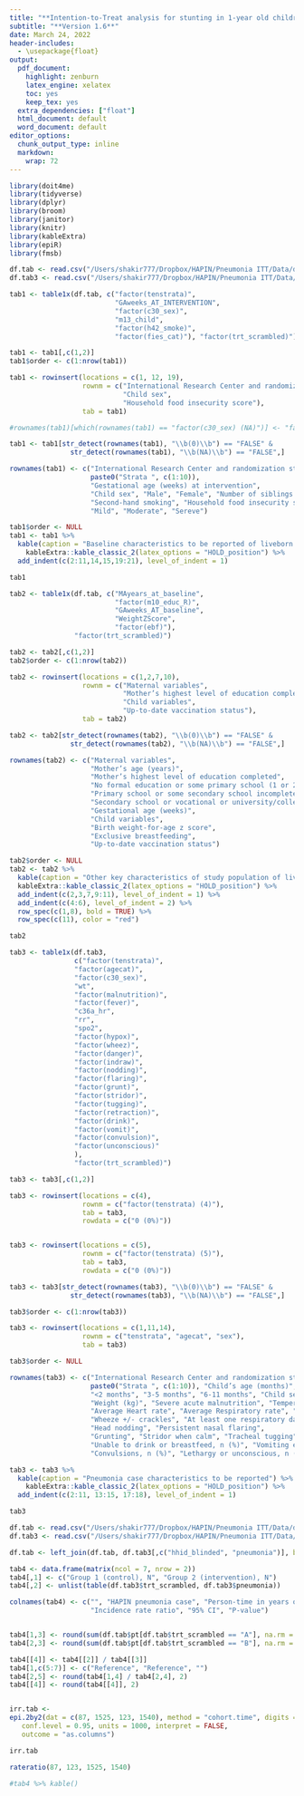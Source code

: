 ```yaml
---
title: "**Intention-to-Treat analysis for stunting in 1-year old children**"
subtitle: "**Version 1.6**"
date: March 24, 2022
header-includes:
  - \usepackage{float}
output:
  pdf_document: 
    highlight: zenburn
    latex_engine: xelatex
    toc: yes
    keep_tex: yes
  extra_dependencies: ["float"]
  html_document: default
  word_document: default
editor_options: 
  chunk_output_type: inline
  markdown: 
    wrap: 72
---
```


```r
library(doit4me)
library(tidyverse)
library(dplyr)
library(broom)
library(janitor)
library(knitr)
library(kableExtra)
library(epiR)
library(fmsb)

df.tab <- read.csv("/Users/shakir777/Dropbox/HAPIN/Pneumonia ITT/Data/df.tab.csv")
df.tab3 <- read.csv("/Users/shakir777/Dropbox/HAPIN/Pneumonia ITT/Data/df.tab3.csv")
```

```r
tab1 <- table1x(df.tab, c("factor(tenstrata)",
                          "GAweeks_AT_INTERVENTION",
                          "factor(c30_sex)",
                          "m13_child",
                          "factor(h42_smoke)",
                          "factor(fies_cat)"), "factor(trt_scrambled)")

tab1 <- tab1[,c(1,2)]
tab1$order <- c(1:nrow(tab1))

tab1 <- rowinsert(locations = c(1, 12, 19),
                  rownm = c("International Research Center and randomization stratification",
                            "Child sex",
                            "Household food insecurity score"),
                  tab = tab1)

#rownames(tab1)[which(rownames(tab1) == "factor(c30_sex) (NA)")] <- "factor(c30_sex) (undetermined)"

tab1 <- tab1[str_detect(rownames(tab1), "\\b(0)\\b") == "FALSE" &
               str_detect(rownames(tab1), "\\b(NA)\\b") == "FALSE",]

rownames(tab1) <- c("International Research Center and randomization stratification",
                    paste0("Strata ", c(1:10)),
                    "Gestational age (weeks) at intervention",
                    "Child sex", "Male", "Female", "Number of siblings in the house", 
                    "Second-hand smoking", "Household food insecurity score",
                    "Mild", "Moderate", "Sereve")

tab1$order <- NULL
tab1 <- tab1 %>% 
  kable(caption = "Baseline characteristics to be reported of liveborn children") %>% 
    kableExtra::kable_classic_2(latex_options = "HOLD_position") %>%
  add_indent(c(2:11,14,15,19:21), level_of_indent = 1)

tab1

```

```r
tab2 <- table1x(df.tab, c("MAyears_at_baseline",
                          "factor(m10_educ_R)",
                          "GAweeks_AT_baseline",
                          "WeightZScore",
                          "factor(ebf)"),
                "factor(trt_scrambled)")

tab2 <- tab2[,c(1,2)]
tab2$order <- c(1:nrow(tab2))

tab2 <- rowinsert(locations = c(1,2,7,10),
                  rownm = c("Maternal variables",
                            "Mother’s highest level of education completed",
                            "Child variables",
                            "Up-to-date vaccination status"),
                  tab = tab2)

tab2 <- tab2[str_detect(rownames(tab2), "\\b(0)\\b") == "FALSE" &
               str_detect(rownames(tab2), "\\b(NA)\\b") == "FALSE",]

rownames(tab2) <- c("Maternal variables",
                    "Mother’s age (years)",
                    "Mother’s highest level of education completed",
                    "No formal education or some primary school (1 or 2)",
                    "Primary school or some secondary school incomplete (3 or 4)",
                    "Secondary school or vocational or university/college (5 or 6 or 7)",
                    "Gestational age (weeks)",
                    "Child variables",
                    "Birth weight-for-age z score",
                    "Exclusive breastfeeding",
                    "Up-to-date vaccination status")

tab2$order <- NULL
tab2 <- tab2 %>%
  kable(caption = "Other key characteristics of study population of liveborn children") %>%
  kableExtra::kable_classic_2(latex_options = "HOLD_position") %>%
  add_indent(c(2,3,7,9:11), level_of_indent = 1) %>%
  add_indent(c(4:6), level_of_indent = 2) %>% 
  row_spec(c(1,8), bold = TRUE) %>% 
  row_spec(c(11), color = "red")

tab2

```
```r
tab3 <- table1x(df.tab3,
                c("factor(tenstrata)",
                "factor(agecat)",
                "factor(c30_sex)",
                "wt",
                "factor(malnutrition)",
                "factor(fever)",
                "c36a_hr",
                "rr",
                "spo2",
                "factor(hypox)",
                "factor(wheez)",
                "factor(danger)",
                "factor(indraw)",
                "factor(nodding)",
                "factor(flaring)",
                "factor(grunt)",
                "factor(stridor)",
                "factor(tugging)",
                "factor(retraction)",
                "factor(drink)",
                "factor(vomit)",
                "factor(convulsion)",
                "factor(unconscious)"
                ),
                "factor(trt_scrambled)")

tab3 <- tab3[,c(1,2)]

tab3 <- rowinsert(locations = c(4),
                  rownm = c("factor(tenstrata) (4)"),
                  tab = tab3,
                  rowdata = c("0 (0%)"))


tab3 <- rowinsert(locations = c(5),
                  rownm = c("factor(tenstrata) (5)"),
                  tab = tab3,
                  rowdata = c("0 (0%)"))

tab3 <- tab3[str_detect(rownames(tab3), "\\b(0)\\b") == "FALSE" &
               str_detect(rownames(tab3), "\\b(NA)\\b") == "FALSE",]

tab3$order <- c(1:nrow(tab3))

tab3 <- rowinsert(locations = c(1,11,14),
                  rownm = c("tenstrata", "agecat", "sex"),
                  tab = tab3)

tab3$order <- NULL

rownames(tab3) <- c("International Research Center and randomization stratification",
                    paste0("Strata ", c(1:10)), "Child’s age (months)",
                    "<2 months", "3-5 months", "6-11 months", "Child sex", "Male", "Female",
                    "Weight (kg)", "Severe acute malnutrition", "Temperature >38 C", 
                    "Average Heart rate", "Average Respiratory rate", "Average SpO2", "Hypoxemia",
                    "Wheeze +/- crackles", "At least one respiratory danger sign", "Chest indrawing",
                    "Head nodding", "Persistent nasal flaring",
                    "Grunting", "Stridor when calm", "Tracheal tugging", "Intercostal retractions",
                    "Unable to drink or breastfeed, n (%)", "Vomiting everything, n (%)", 
                    "Convulsions, n (%)", "Lethargy or unconscious, n (%)")

tab3 <- tab3 %>% 
  kable(caption = "Pneumonia case characteristics to be reported") %>% 
    kableExtra::kable_classic_2(latex_options = "HOLD_position") %>%
  add_indent(c(2:11, 13:15, 17:18), level_of_indent = 1)

tab3
```
\newpage

```r
df.tab <- read.csv("/Users/shakir777/Dropbox/HAPIN/Pneumonia ITT/Data/df.tab.csv")
df.tab3 <- read.csv("/Users/shakir777/Dropbox/HAPIN/Pneumonia ITT/Data/df.tab3.csv")

df.tab <- left_join(df.tab, df.tab3[,c("hhid_blinded", "pneumonia")], by = "hhid_blinded")

tab4 <- data.frame(matrix(ncol = 7, nrow = 2))
tab4[,1] <- c("Group 1 (control), N", "Group 2 (intervention), N")
tab4[,2] <- unlist(table(df.tab3$trt_scrambled, df.tab3$pneumonia))

colnames(tab4) <- c("", "HAPIN pneumonia case", "Person-time in years of life", "Incidence rate",
                    "Incidence rate ratio", "95% CI", "P-value")


tab4[1,3] <- round(sum(df.tab$pt[df.tab$trt_scrambled == "A"], na.rm = TRUE)/365.25)
tab4[2,3] <- round(sum(df.tab$pt[df.tab$trt_scrambled == "B"], na.rm = TRUE)/365.25)

tab4[[4]] <- tab4[[2]] / tab4[[3]]
tab4[1,c(5:7)] <- c("Reference", "Reference", "")
tab4[2,5] <- round(tab4[1,4] / tab4[2,4], 2)
tab4[[4]] <- round(tab4[[4]], 2)


irr.tab <- 
epi.2by2(dat = c(87, 1525, 123, 1540), method = "cohort.time", digits = 2, 
   conf.level = 0.95, units = 1000, interpret = FALSE, 
   outcome = "as.columns")

irr.tab

rateratio(87, 123, 1525, 1540)

#tab4 %>% kable()

```


